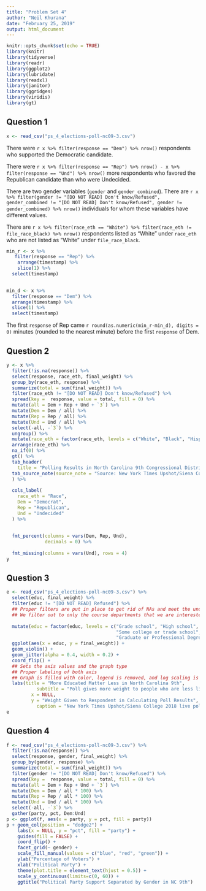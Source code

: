 ```yaml
---
title: "Problem Set 4"
author: "Neil Khurana"
date: "February 25, 2019"
output: html_document
---
```


```r
knitr::opts_chunk$set(echo = TRUE)
library(knitr)
library(tidyverse)
library(readr)
library(ggplot2)
library(lubridate)
library(readxl)
library(janitor)
library(ggridges)
library(viridis)
library(gt)
```

## Question 1

```r
x <- read_csv("ps_4_elections-poll-nc09-3.csv")
```
There were `r x %>% filter(response == "Dem") %>% nrow()` respondents who supported the Democratic candidate.

There were `r x %>% filter(response == "Rep") %>% nrow() - x %>% filter(response == "Und") %>% nrow()` more respondents who favored the Republican candidate than who were Undecided.

There are two gender variables (`gender` and `gender_combined`). There are `r x %>% filter(gender != "[DO NOT READ] Don't know/Refused", gender_combined != "[DO NOT READ] Don't know/Refused", gender != gender_combined) %>% nrow()` individuals for whom these variables have different values.

There are `r x %>% filter(race_eth == "White") %>% filter(race_eth != file_race_black) %>% nrow()` respondents listed as “White” under `race_eth` who are not listed as “White” under `file_race_black`.

```r
min_r <- x %>% 
   filter(response == "Rep") %>%
    arrange(timestamp) %>% 
    slice(1) %>% 
  select(timestamp)
 

min_d <- x %>% 
  filter(response == "Dem") %>% 
  arrange(timestamp) %>% 
  slice(1) %>% 
  select(timestamp)
```

The first `response` of Rep came `r round(as.numeric(min_r-min_d), digits = 0)` minutes (rounded to the nearest minute) before the first `response` of Dem.

## Question 2

```r
y <- x %>% 
  filter(!is.na(response)) %>% 
  select(response, race_eth, final_weight) %>% 
  group_by(race_eth, response) %>% 
  summarize(total = sum(final_weight)) %>%   
  filter(race_eth != "[DO NOT READ] Don't know/Refused") %>% 
  spread(key =  response, value = total, fill = 0) %>%  
  mutate(all = Dem + Rep + Und + `3`) %>% 
  mutate(Dem = Dem / all) %>% 
  mutate(Rep = Rep / all) %>% 
  mutate(Und = Und / all) %>% 
  select(-all, -`3`) %>%
  ungroup() %>% 
  mutate(race_eth = factor(race_eth, levels = c("White", "Black", "Hispanic", "Asian", "Other"))) %>%
  arrange(race_eth) %>% 
  na_if(0) %>%
  gt() %>% 
  tab_header(
    title = "Polling Results in North Carolina 9th Congressional District") %>% 
  tab_source_note(source_note = "Source: New York Times Upshot/Siena College 2018 Live Polls"
  ) %>% 
  
  cols_label(
    race_eth = "Race",
    Dem = "Democrat",
    Rep = "Republican",
    Und = "Undecided"
  ) %>%
  
  
  fmt_percent(columns = vars(Dem, Rep, Und),
              decimals = 0) %>% 
  
  fmt_missing(columns = vars(Und), rows = 4) 
y


```

## Question 3

```r
e <- read_csv("ps_4_elections-poll-nc09-3.csv") %>%
  select(educ, final_weight) %>% 
  filter(educ != "[DO NOT READ] Refused") %>%  
  ## Proper filters are put in place to get rid of NAs and meet the undergrad specifications
  ## We filter out to only the course departments that we are interested in for this graph
  
  mutate(educ = factor(educ, levels = c("Grade school", "High school",
                                        "Some college or trade school", "Bachelors' degree",
                                        "Graduate or Professional Degree"))) %>%
  ggplot(aes(x = educ, y = final_weight)) +
  geom_violin() +
  geom_jitter(alpha = 0.4, width = 0.2) +
  coord_flip() +
  ## Sets the axis values and the graph type
  ## Proper labeling of both axis
  ## Graph is filled with color, legend is removed, and log scaling is used
  labs(title = "More Educated Matter Less in North Carolina 9th",
           subtitle = "Poll gives more weight to people who are less likely to participate in polls",
         x = NULL,
         y = "Weight Given to Respondent in Calculating Poll Results",
           caption = "New York Times Upshot/Siena College 2018 live polls") 
e
```

## Question 4

```r
f <- read_csv("ps_4_elections-poll-nc09-3.csv") %>%
  filter(!is.na(response)) %>% 
  select(response, gender, final_weight) %>% 
  group_by(gender, response) %>% 
  summarize(total = sum(final_weight)) %>%   
  filter(gender != "[DO NOT READ] Don't know/Refused") %>% 
  spread(key =  response, value = total, fill = 0) %>%  
  mutate(all = Dem + Rep + Und + `3`) %>% 
  mutate(Dem = Dem / all * 100) %>% 
  mutate(Rep = Rep / all * 100) %>% 
  mutate(Und = Und / all * 100) %>% 
  select(-all, -`3`) %>%
  gather(party, pct, Dem:Und) 
p <- ggplot(f, aes(x = party, y = pct, fill = party))
p + geom_col(position = "dodge2") +
    labs(x = NULL, y = "pct", fill = "party") +
    guides(fill = FALSE) + 
    coord_flip() + 
    facet_grid(~ gender) +
    scale_fill_manual(values = c("blue", "red", "green")) +
    ylab("Percentage of Voters") +
    xlab("Political Party") +
    theme(plot.title = element_text(hjust = 0.5)) +
    scale_y_continuous(limits=c(0, 60)) +
    ggtitle("Political Party Support Separated by Gender in NC 9th")
  
```


